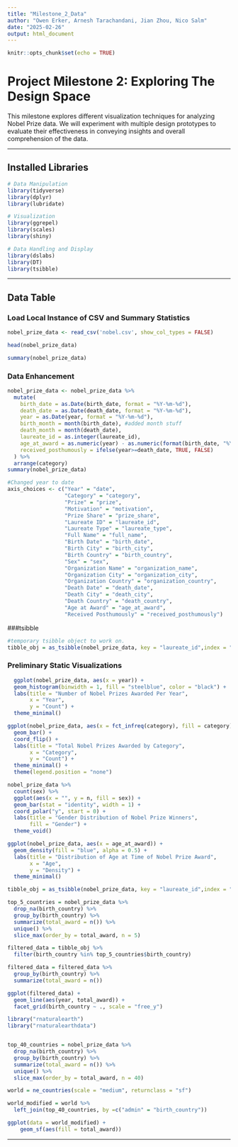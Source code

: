 ```yaml
---
title: "Milestone_2_Data"
author: "Owen Erker, Arnesh Tarachandani, Jian Zhou, Nico Salm"
date: "2025-02-26"
output: html_document
---
```


```r
knitr::opts_chunk$set(echo = TRUE)
```

# Project Milestone 2: Exploring The Design Space

This milestone explores different visualization techniques for analyzing Nobel Prize data. We will experiment with multiple design prototypes to evaluate their effectiveness in conveying insights and overall comprehension of the data.

---

## Installed Libraries

```r
# Data Manipulation
library(tidyverse)
library(dplyr)
library(lubridate)

# Visualization
library(ggrepel)
library(scales)
library(shiny)

# Data Handling and Display
library(dslabs)
library(DT)
library(tsibble)
```

---

## Data Table

### Load Local Instance of CSV and Summary Statistics

```r
nobel_prize_data <- read_csv('nobel.csv', show_col_types = FALSE)

head(nobel_prize_data)
```

```r
summary(nobel_prize_data)
```

### Data Enhancement

```r
nobel_prize_data <- nobel_prize_data %>%
  mutate(
    birth_date = as.Date(birth_date, format = "%Y-%m-%d"),
    death_date = as.Date(death_date, format = "%Y-%m-%d"),
    year = as.Date(year, format = "%Y-%m-%d"), 
    birth_month = month(birth_date), #added month stuff
    death_month = month(death_date),
    laureate_id = as.integer(laureate_id),
    age_at_award = as.numeric(year) - as.numeric(format(birth_date, "%Y")),
    received_posthumously = ifelse(year>=death_date, TRUE, FALSE)
  ) %>% 
  arrange(category)
summary(nobel_prize_data)
```

```r

#Changed year to date 
axis_choices <- c("Year" = "date",
                  "Category" = "category",
                  "Prize" = "prize", 
                  "Motivation" = "motivation", 
                  "Prize Share" = "prize_share", 
                  "Laureate ID" = "laureate_id", 
                  "Laureate Type" = "laureate_type", 
                  "Full Name" = "full_name", 
                  "Birth Date" = "birth_date", 
                  "Birth City" = "birth_city", 
                  "Birth Country" = "birth_country", 
                  "Sex" = "sex", 
                  "Organization Name" = "organization_name", 
                  "Organization City" = "organization_city", 
                  "Organization Country" = "organization_country", 
                  "Death Date" = "death_date", 
                  "Death City" = "death_city", 
                  "Death Country" = "death_country",
                  "Age at Award" = "age_at_award",
                  "Received Posthumously" = "received_posthumously")
```


###tsibble
```r

#temporary tsibble object to work on.
tibble_obj = as_tsibble(nobel_prize_data, key = "laureate_id",index = "year")

```


### Preliminary Static Visualizations

```r
  ggplot(nobel_prize_data, aes(x = year)) +
  geom_histogram(binwidth = 1, fill = "steelblue", color = "black") +
  labs(title = "Number of Nobel Prizes Awarded Per Year",
       x = "Year",
       y = "Count") +
  theme_minimal()
```

```r
ggplot(nobel_prize_data, aes(x = fct_infreq(category), fill = category)) +
  geom_bar() +
  coord_flip() +
  labs(title = "Total Nobel Prizes Awarded by Category",
       x = "Category",
       y = "Count") +
  theme_minimal() +
  theme(legend.position = "none")
```

```r
nobel_prize_data %>%
  count(sex) %>%
  ggplot(aes(x = "", y = n, fill = sex)) +
  geom_bar(stat = "identity", width = 1) +
  coord_polar("y", start = 0) +
  labs(title = "Gender Distribution of Nobel Prize Winners",
       fill = "Gender") +
  theme_void()
```

```r
ggplot(nobel_prize_data, aes(x = age_at_award)) +
  geom_density(fill = "blue", alpha = 0.5) +
  labs(title = "Distribution of Age at Time of Nobel Prize Award",
       x = "Age",
       y = "Density") +
  theme_minimal()
```


```r


tibble_obj = as_tsibble(nobel_prize_data, key = "laureate_id",index = "year")

top_5_countries = nobel_prize_data %>% 
  drop_na(birth_country) %>% 
  group_by(birth_country) %>% 
  summarize(total_award = n()) %>% 
  unique() %>% 
  slice_max(order_by = total_award, n = 5)

filtered_data = tibble_obj %>% 
  filter(birth_country %in% top_5_countries$birth_country)

filtered_data = filtered_data %>% 
  group_by(birth_country) %>% 
  summarize(total_award = n())

ggplot(filtered_data) +
  geom_line(aes(year, total_award)) + 
  facet_grid(birth_country ~ ., scale = "free_y")

```




```r
library("rnaturalearth")
library("rnaturalearthdata")


top_40_countries = nobel_prize_data %>% 
  drop_na(birth_country) %>% 
  group_by(birth_country) %>% 
  summarize(total_award = n()) %>% 
  unique() %>% 
  slice_max(order_by = total_award, n = 40)

world = ne_countries(scale = "medium", returnclass = "sf")

world_modified = world %>% 
  left_join(top_40_countries, by =c("admin" = "birth_country"))

ggplot(data = world_modified) +
    geom_sf(aes(fill = total_award))

```


---
